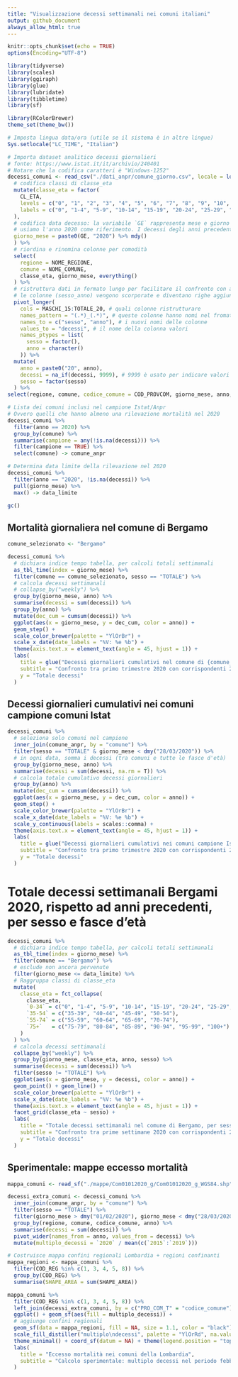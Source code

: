 ```yaml
---
title: "Visualizzazione decessi settimanali nei comuni italiani"
output: github_document
always_allow_html: true
---
```


```r
knitr::opts_chunk$set(echo = TRUE)
options(Encoding="UTF-8")
```

```r
library(tidyverse)
library(scales)
library(ggiraph)
library(glue)
library(lubridate)
library(tibbletime)
library(sf)

library(RColorBrewer)
theme_set(theme_bw())

# Imposta lingua data/ora (utile se il sistema è in altre lingue)
Sys.setlocale("LC_TIME", "Italian")

# Importa dataset analitico decessi giornalieri
# fonte: https://www.istat.it/it/archivio/240401
# Notare che la codifica caratteri è "Windows-1252"
decessi_comuni <- read_csv("./dati_anpr/comune_giorno.csv", locale = locale(encoding = "Windows-1252")) %>% 
  # codifica classi di classe_eta
  mutate(classe_eta = factor(
    CL_ETA,
    levels = c("0", "1", "2", "3", "4", "5", "6", "7", "8", "9", "10", "11", "12", "13", "14", "15", "16", "17", "18", "19", "20", "21"),
    labels = c("0", "1-4", "5-9", "10-14", "15-19", "20-24", "25-29", "30-34", "35-39", "40-44", "45-49", "50-54", "55-59", "60-64", "65-69", "70-74", "75-79", "80-84", "85-89", "90-94", "95-99", "100+")
  ),
  # codifica data decesso: la variabile `GE` rappresenta mese e giorno (anno variabile), nel formato MMGG
  # usiamo l'anno 2020 come riferimento. I decessi degli anni precedenti sono indicati nella combinazione (anno, decessi)
  giorno_mese = paste0(GE, "2020") %>% mdy()
  ) %>%
  # riordina e rinomina colonne per comodità
  select(
    regione = NOME_REGIONE,
    comune = NOME_COMUNE,
    classe_eta, giorno_mese, everything()
  ) %>%
  # ristruttura dati in formato lungo per facilitare il confronto con anni precedenti
  # le colonne (sesso_anno) vengono scorporate e diventano righe aggiuntive
  pivot_longer(
    cols = MASCHI_15:TOTALE_20, # quali colonne ristrutturare
    names_pattern = "(.*)_(.*)", # queste colonne hanno nomi nel fromato "sesso_anno", separate da "_"
    names_to = c("sesso", "anno"), # i nuovi nomi delle colonne
    values_to = "decessi", # il nome della colonna valori
    names_ptypes = list(
      sesso = factor(),
      anno = character()
    )) %>%
  mutate(
    anno = paste0("20", anno),
    decessi = na_if(decessi, 9999), # 9999 è usato per indicare valori mancanti (es, in date future)
    sesso = factor(sesso)
  ) %>%
select(regione, comune, codice_comune = COD_PROVCOM, giorno_mese, anno, sesso, classe_eta, decessi)

# Lista dei comuni inclusi nel campione Istat/Anpr
# Ovvero quelli che hanno almeno una rilevazione mortalità nel 2020
decessi_comuni %>%
  filter(anno == 2020) %>%
  group_by(comune) %>%
  summarise(campione = any(!is.na(decessi))) %>%
  filter(campione == TRUE) %>%
  select(comune) -> comune_anpr

# Determina data limite della rilevazione nel 2020
decessi_comuni %>%
  filter(anno == "2020", !is.na(decessi)) %>%
  pull(giorno_mese) %>%
  max() -> data_limite

gc()
```


## Mortalità giornaliera nel comune di Bergamo
```r
comune_selezionato <- "Bergamo"

decessi_comuni %>%
  # dichiara indice tempo tabella, per calcoli totali settimanali
  as_tbl_time(index = giorno_mese) %>%
  filter(comune == comune_selezionato, sesso == "TOTALE") %>%
  # calcola decessi settimanali
  # collapse_by("weekly") %>%
  group_by(giorno_mese, anno) %>%
  summarise(decessi = sum(decessi)) %>%
  group_by(anno) %>%
  mutate(dec_cum = cumsum(decessi)) %>%
  ggplot(aes(x = giorno_mese, y = dec_cum, color = anno)) +
  geom_step() +
  scale_color_brewer(palette = "YlOrBr") +
  scale_x_date(date_labels = "%V: %e %b") +
  theme(axis.text.x = element_text(angle = 45, hjust = 1)) +
  labs(
    title = glue("Decessi giornalieri cumulativi nel comune di {comune_selezionato}"),
    subtitle = "Confronto tra primo trimestre 2020 con corrispondenti 2015-2019",
    y = "Totale decessi"
  )
```


## Decessi giornalieri cumulativi nei comuni campione comuni Istat
```r
decessi_comuni %>%
  # seleziona solo comuni nel campione
  inner_join(comune_anpr, by = "comune") %>%
  filter(sesso == "TOTALE" & giorno_mese < dmy("28/03/2020")) %>%
  # in ogni data, somma i decessi (tra comuni e tutte le fasce d'età)
  group_by(giorno_mese, anno) %>%
  summarise(decessi = sum(decessi, na.rm = T)) %>%
  # calcola totale cumulativo decessi giornalieri
  group_by(anno) %>%
  mutate(dec_cum = cumsum(decessi)) %>%
  ggplot(aes(x = giorno_mese, y = dec_cum, color = anno)) +
  geom_step() +
  scale_color_brewer(palette = "YlOrBr") +
  scale_x_date(date_labels = "%V: %e %b") +
  scale_y_continuous(labels = scales::comma) +
  theme(axis.text.x = element_text(angle = 45, hjust = 1)) +
  labs(
    title = glue("Decessi giornalieri cumulativi nei comuni campione Istat\nCampione non rappresentativo: {nrow(comune_anpr)} comuni Anpr, con eccesso mortalità"),
    subtitle = "Confronto tra primo trimestre 2020 con corrispondenti 2015-2019",
    y = "Totale decessi"
  )
```


# Totale decessi settimanali Bergami 2020, rispetto ad anni precedenti, per sesso e fasce d'età
```r
decessi_comuni %>%
  # dichiara indice tempo tabella, per calcoli totali settimanali
  as_tbl_time(index = giorno_mese) %>%
  filter(comune == "Bergamo") %>%
  # esclude non ancora pervenute
  filter(giorno_mese <= data_limite) %>%
  # Raggruppa classi di classe_eta
  mutate(
    classe_eta = fct_collapse(
      classe_eta,
      `0-34` = c("0", "1-4", "5-9", "10-14", "15-19", "20-24", "25-29", "30-34"),
      `35-54` = c("35-39", "40-44", "45-49", "50-54"),
      `55-74` = c("55-59", "60-64", "65-69", "70-74"),
      `75+`   = c("75-79", "80-84", "85-89", "90-94", "95-99", "100+")
    )
  ) %>%
  # calcola decessi settimanali
  collapse_by("weekly") %>%
  group_by(giorno_mese, classe_eta, anno, sesso) %>%
  summarise(decessi = sum(decessi)) %>% 
  filter(sesso != "TOTALE") %>% 
  ggplot(aes(x = giorno_mese, y = decessi, color = anno)) +
  geom_point() + geom_line() +
  scale_color_brewer(palette = "YlOrBr") +
  scale_x_date(date_labels = "%V: %e %b") +
  theme(axis.text.x = element_text(angle = 45, hjust = 1)) +
  facet_grid(classe_eta ~ sesso) +
  labs(
    title = "Totale decessi settimanali nel comune di Bergamo, per sesso e classi di età",
    subtitle = "Confronto tra prime settimane 2020 con corrispondenti 2015-2019",
    y = "Totale decessi"
  )
```


## Sperimentale: mappe eccesso mortalità

```r
mappa_comuni <- read_sf("./mappe/Com01012020_g/Com01012020_g_WGS84.shp")

decessi_extra_comuni <- decessi_comuni %>%
  inner_join(comune_anpr, by = "comune") %>%
  filter(sesso == "TOTALE") %>%
  filter(giorno_mese > dmy("01/02/2020"), giorno_mese < dmy("28/03/2020")) %>%
  group_by(regione, comune, codice_comune, anno) %>%
  summarise(decessi = sum(decessi)) %>%
  pivot_wider(names_from = anno, values_from = decessi) %>%
  mutate(multiplo_decessi = `2020` / mean(c(`2015`:`2019`)))

# Costruisce mappa confini regionali Lombardia + regioni confinanti
mappa_regioni <- mappa_comuni %>%
  filter(COD_REG %in% c(1, 3, 4, 5, 8)) %>%
  group_by(COD_REG) %>%
  summarise(SHAPE_AREA = sum(SHAPE_AREA))

mappa_comuni %>%
  filter(COD_REG %in% c(1, 3, 4, 5, 8)) %>%
  left_join(decessi_extra_comuni, by = c("PRO_COM_T" = "codice_comune")) %>%
  ggplot() + geom_sf(aes(fill = multiplo_decessi)) +
  # aggiunge confini regionali
  geom_sf(data = mappa_regioni, fill = NA, size = 1.1, color = "black") + 
  scale_fill_distiller("multiplo\ndecessi", palette = "YlOrRd", na.value = "grey95", direction = 1) +
  theme_minimal() + coord_sf(datum = NA) + theme(legend.position = "top") + 
  labs(
    title = "Eccesso mortalità nei comuni della Lombardia",
    subtitle = "Calcolo sperimentale: multiplo decessi nel periodo febbraio-marzo 2020,\nrispetto a media 2015-2019 precedenti", y = NULL, x = NULL
  )
```


